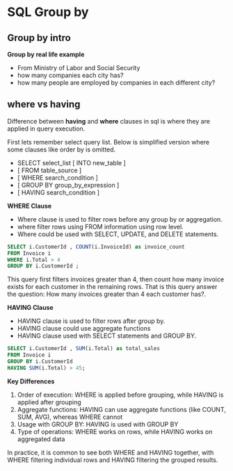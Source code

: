 # SQL Group by


## Group by intro



**Group by real life example**

- From Ministry of Labor and Social Security
- how many companies each city has?
- how many people are employed by companies in each different city?



## where vs having

Difference between **having** and **where** clauses in sql is where they are applied in query execution.

First lets remember select query list.
Below is simplified version where some clauses like order by is omitted.

- SELECT select_list [ INTO new_table ]
- [ FROM table_source ] 
- [ WHERE search_condition ]
- [ GROUP BY group_by_expression ]
- [ HAVING search_condition ]

**WHERE Clause**

- Where clause is used to filter rows before any group by or aggregation.
- where filter rows using FROM information using row level.
- Where could be used with SELECT, UPDATE, and DELETE statements.

```sql
SELECT i.CustomerId , COUNT(i.InvoiceId) as invoice_count
FROM Invoice i
WHERE i.Total > 4
GROUP BY i.CustomerId ;
```

This query first filters invoices greater than 4, then count how many invoice exists for each customer in the remaining rows.
That is this query answer the question: How many invoices greater than 4 each customer has?.



**HAVING Clause**

- HAVING clause is used to filter rows after group by.
- HAVING clause could use aggregate functions
- HAVING clause used with SELECT statements and GROUP BY.

```sql
SELECT i.CustomerId , SUM(i.Total) as total_sales
FROM Invoice i
GROUP BY i.CustomerId 
HAVING SUM(i.Total) > 45;
```

**Key Differences**

1. Order of execution: WHERE is applied before grouping, while HAVING is applied after grouping
2. Aggregate functions: HAVING can use aggregate functions (like COUNT, SUM, AVG), whereas WHERE cannot
3. Usage with GROUP BY: HAVING is  used with GROUP BY
4. Type of operations: WHERE works on rows, while HAVING works on aggregated data


In practice, it is common to see both WHERE and HAVING together, with WHERE filtering individual rows and HAVING filtering the grouped results.


